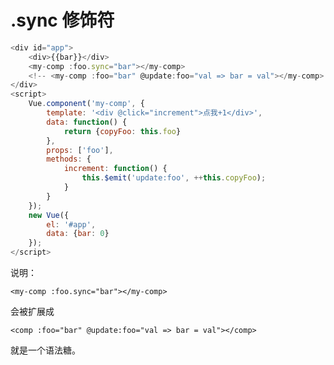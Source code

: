 # .sync 修饰符

```javascript
<div id="app">
    <div>{{bar}}</div>
    <my-comp :foo.sync="bar"></my-comp>
    <!-- <my-comp :foo="bar" @update:foo="val => bar = val"></my-comp> -->
</div>
<script>
    Vue.component('my-comp', {
        template: '<div @click="increment">点我+1</div>',
        data: function() {
            return {copyFoo: this.foo}
        },
        props: ['foo'],
        methods: {
            increment: function() {
                this.$emit('update:foo', ++this.copyFoo);
            }
        }
    });
    new Vue({
        el: '#app',
        data: {bar: 0}
    });
</script>
```

说明：

`<my-comp :foo.sync="bar"></my-comp>`

会被扩展成

`<comp :foo="bar" @update:foo="val => bar = val"></comp>`

就是一个语法糖。